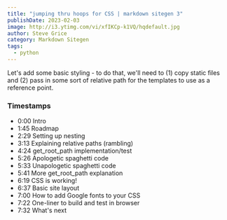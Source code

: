```yaml
---
title: "jumping thru hoops for CSS | markdown sitegen 3"
publishDate: 2023-02-03
image: http://i3.ytimg.com/vi/xfIKCp-k1VQ/hqdefault.jpg
author: Steve Grice
category: Markdown Sitegen
tags:
  - python
---
```


Let's add some basic styling - to do that, we'll need to (1) copy static files and (2) pass in some sort of relative path for the templates to use as a reference point.


<BlogYoutubeVideo videoId="xfIKCp-k1VQ" />

### Timestamps

- 0:00 Intro
- 1:45 Roadmap
- 2:29 Setting up nesting
- 3:13 Explaining relative paths (rambling)
- 4:24 get_root_path implementation/test
- 5:26 Apologetic spaghetti code
- 5:33 Unapologetic spaghetti code
- 5:41 More get_root_path explanation
- 6:19 CSS is working!
- 6:37 Basic site layout
- 7:00 How to add Google fonts to your CSS
- 7:22 One-liner to build and test in browser
- 7:32 What's next
